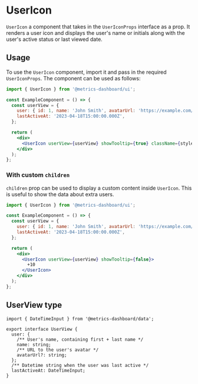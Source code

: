
<Meta title="MDX|UserIcon" component={UserIcon} />

# UserIcon

`UserIcon` a component that takes in the `UserIconProps` interface as a prop. It renders a user icon and displays the user's name or initials along with the user's active status or last viewed date.

## Usage

To use the `UserIcon` component, import it and pass in the required `UserIconProps`. The component can be used as follows:

```jsx
import { UserIcon } from '@metrics-dashboard/ui';

const ExampleComponent = () => {
  const userView = {
    user: { id: 1, name: 'John Smith', avatarUrl: 'https://example.com/avatar.png' },
    lastActiveAt: '2023-04-18T15:00:00.000Z',
  };

  return (
    <div>
      <UserIcon userView={userView} showTooltip={true} className={styles.custom} />
    </div>
  );
};
```

### With custom `children`

`children` prop can be used to display a custom content inside `UserIcon`. This is useful to show the data about extra users.

```jsx
import { UserIcon } from '@metrics-dashboard/ui';

const ExampleComponent = () => {
  const userView = {
    user: { id: 1, name: 'John Smith', avatarUrl: 'https://example.com/avatar.png' },
    lastActiveAt: '2023-04-18T15:00:00.000Z',
  };

  return (
    <div>
      <UserIcon userView={userView} showTooltip={false}>
        +10
      </UserIcon>
    </div>
  );
};
```

<ArgTypes of={UserIcon} />

## UserView type

```tsx
import { DateTimeInput } from '@metrics-dashboard/data';

export interface UserView {
  user: {
    /** User's name, containing first + last name */
    name: string;
    /** URL to the user's avatar */
    avatarUrl?: string;
  };
  /** Datetime string when the user was last active */
  lastActiveAt: DateTimeInput;
}
```
